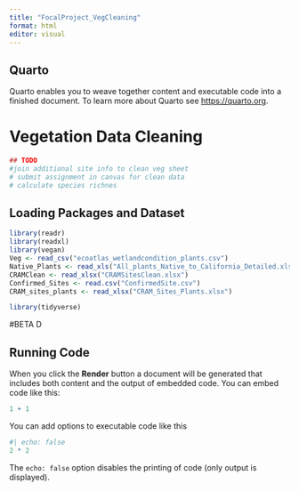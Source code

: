 ```yaml
---
title: "FocalProject_VegCleaning"
format: html
editor: visual
---
```


## Quarto

Quarto enables you to weave together content and executable code into a finished document. To learn more about Quarto see <https://quarto.org>.

# Vegetation Data Cleaning

```r
## TODO
#join additional site info to clean veg sheet
# submit assignment in canvas for clean data
# calculate species richnes 

```

## Loading Packages and Dataset

```r
library(readr)
library(readxl)
library(vegan)
Veg <- read_csv("ecoatlas_wetlandcondition_plants.csv")
Native_Plants <- read_xls("All_plants_Native_to_California_Detailed.xls")
CRAMClean <- read_xlsx("CRAMSitesClean.xlsx")
Confirmed_Sites <- read.csv("ConfirmedSite.csv")
CRAM_sites_plants <- read_xlsx("CRAM_Sites_Plants.xlsx")
```

```r
library(tidyverse)

```

#BETA D

## Running Code

When you click the **Render** button a document will be generated that includes both content and the output of embedded code. You can embed code like this:

```r
1 + 1
```

You can add options to executable code like this

```r
#| echo: false
2 * 2
```

The `echo: false` option disables the printing of code (only output is displayed).
